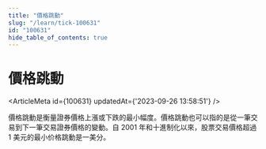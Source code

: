 ```yaml
---
title: "價格跳動"
slug: "/learn/tick-100631"
id: "100631"
hide_table_of_contents: true
---
```



# 價格跳動

<ArticleMeta id={100631} updatedAt={'2023-09-26 13:58:51'} />
<div className='border-solid border-b border-t-0 my-4 border-[var(--ifm-color-gray-300)]' />

價格跳動是衡量證券價格上漲或下跌的最小幅度。價格跳動也可以指的是從一筆交易到下一筆交易證券價格的變動。自 2001 年和十進制化以來，股票交易價格超過 1 美元的最小价格跳動是一美分。
